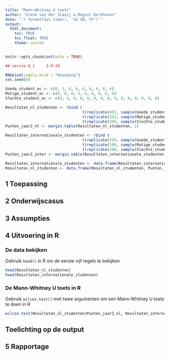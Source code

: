 ```yaml
---
title: "Mann-Whitney U toets"
author: "Irene van der Staaij & Megiel Kerkhoven"
date: "`r format(Sys.time(), '%d %B, %Y')`"
output: 
  html_document:
    toc: TRUE
    toc_float: TRUE
    theme: united
---
```


```r
knitr::opts_chunk$set(echo = TRUE)
```

``` r
## versie 0.1     3-9-19
```

```r
RNGkind(sample.kind = "Rounding")
set.seed(0)

Goede_student_ec <- c(0, 3, 6, 6, 6, 6, 6, 6, 6)
Matige_student_ec <- c(0, 0, 0, 3, 6, 6, 6, 6, 6)
Slechte_student_ec <- c(0, 0, 0, 0, 0, 0, 0, 0, 0, 0, 0, 0, 0, 0, 6)

Resultaten_nl_studenten <- rbind (
                                  t(replicate(401, sample(Goede_student_ec, 11, replace = TRUE))), 
                                  t(replicate(203, sample(Matige_student_ec, 11, replace = TRUE))),
                                  t(replicate(309, sample(Slechte_student_ec, 11, replace = TRUE))))
Punten_jaar2_nl <- margin.table(Resultaten_nl_studenten, 1)

Resultaten_internationale_studenten <- rbind (
                                  t(replicate(250, sample(Goede_student_ec, 11, replace = TRUE))), 
                                  t(replicate(100, sample(Matige_student_ec, 11, replace = TRUE))),
                                  t(replicate(200, sample(Slechte_student_ec, 11, replace = TRUE))))
Punten_jaar2_inter <- margin.table(Resultaten_internationale_studenten, 1)

Resultaten_internationale_studenten <- data.frame(Resultaten_internationale_studenten, Punten_jaar2_inter)
Resultaten_nl_studenten <- data.frame(Resultaten_nl_studenten, Punten_jaar2_nl)

```

## 1 Toepassing

## 2 Onderwijscasus

## 3 Assumpties

## 4 Uitvoering in R

### De data bekijken
Gebruik `head()` in R om de eerste vijf regels te bekijken
```r
head(Resultaten_nl_studenten)
head(Resultaten_internationale_studenten)
```

### De Mann-Whitney U toets in R
Gebruik `wilcox.test()` met twee argumenten om een Mann-Whitney U toets te doen in R
```r
wilcox.test(Resultaten_nl_studenten$Punten_jaar2_nl, Resultaten_internationale_studenten$Punten_jaar2)
```

## Toelichting op de output

## 5 Rapportage

